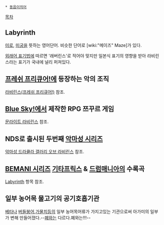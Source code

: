  * [[동음이의어]]

[[목차]]

== Labyrinth ==
[[미로]], [[미궁]]을 뜻하는 영어단어. 비슷한 단어로 [wiki:"메이즈" Maze]가 있다.

[[외래어 표기법]]에 따르면 '래버린스'로 적어야 맞지만 일본식 표기의 영향을 받아 라비린스라는 표기가 국내에 널리 퍼져있다.

== [[프레쉬 프리큐어!]]에 등장하는 악의 조직 ==
[[라비린스(프레쉬 프리큐어!)]] 참조.

== [[Blue Sky!]]에서 제작한 RPG 쯔꾸르 게임 ==
[[문라이트 라비린스]] 참조.

== NDS로 출시된 두번째 [[악마성 시리즈]] ==
[[악마성 드라큘라 갤러리 오브 라비린스]] 참조.

== [[BEMANI 시리즈]] [[기타프릭스]] & [[드럼매니아]]의 수록곡 ==
[[Labyrinth]] 항목 참조.

== 일부 농어목 물고기의 공기호흡기관 ==
[[베타]]나 [[버들붕어]],[[가물치]]등의 일부 농어목어류가 가지고있는 기관으로써 아가미의 일부가 변해 만들어졌다.--[[폐]]와는 다르다.폐와는!!!--
